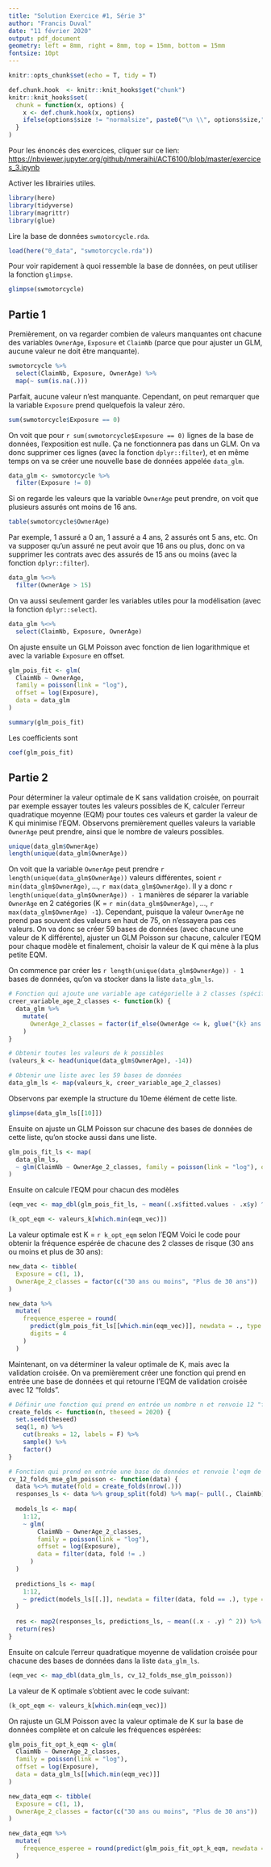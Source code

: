 ```yaml
---
title: "Solution Exercice #1, Série 3"
author: "Francis Duval"
date: "11 février 2020"
output: pdf_document
geometry: left = 8mm, right = 8mm, top = 15mm, bottom = 15mm
fontsize: 10pt
---
```


```r
knitr::opts_chunk$set(echo = T, tidy = T)

def.chunk.hook  <- knitr::knit_hooks$get("chunk")
knitr::knit_hooks$set(
  chunk = function(x, options) {
    x <- def.chunk.hook(x, options)
    ifelse(options$size != "normalsize", paste0("\n \\", options$size,"\n\n", x, "\n\n \\normalsize"), x)
  }
)
```

Pour les énoncés des exercices, cliquer sur ce lien: <https://nbviewer.jupyter.org/github/nmeraihi/ACT6100/blob/master/exercices_3.ipynb>

Activer les librairies utiles.

```r
library(here)
library(tidyverse)
library(magrittr)
library(glue)
```


Lire la base de données `swmotorcycle.rda`.

```r
load(here("0_data", "swmotorcycle.rda"))
```

Pour voir rapidement à quoi ressemble la base de données, on peut utiliser la fonction `glimpse`.

```r
glimpse(swmotorcycle)
```

## Partie 1

Premièrement, on va regarder combien de valeurs manquantes ont chacune des variables `OwnerAge`, `Exposure` et `ClaimNb` (parce que pour ajuster un GLM, aucune valeur ne doit être manquante).

```r
swmotorcycle %>% 
  select(ClaimNb, Exposure, OwnerAge) %>% 
  map(~ sum(is.na(.)))
```

Parfait, aucune valeur n'est manquante. Cependant, on peut remarquer que la variable `Exposure` prend quelquefois la valeur zéro.

```r
sum(swmotorcycle$Exposure == 0)
```

On voit que pour `r sum(swmotorcycle$Exposure == 0)` lignes de la base de données, l'exposition est nulle. Ça ne fonctionnera pas dans un GLM. On va donc supprimer ces lignes (avec la fonction `dplyr::filter`), et en même temps on va se créer une nouvelle base de données appelée `data_glm`. 

```r
data_glm <- swmotorcycle %>% 
  filter(Exposure != 0)
```

Si on regarde les valeurs que la variable `OwnerAge` peut prendre, on voit que plusieurs assurés ont moins de 16 ans.

```r
table(swmotorcycle$OwnerAge)
```

Par exemple, 1 assuré a 0 an, 1 assuré a 4 ans, 2 assurés ont 5 ans, etc. On va supposer qu'un assuré ne peut avoir que 16 ans ou plus, donc on va supprimer les contrats avec des assurés de 15 ans ou moins (avec la fonction `dplyr::filter`).

```r
data_glm %<>% 
  filter(OwnerAge > 15) 
```

On va aussi seulement garder les variables utiles pour la modélisation (avec la fonction `dplyr::select`).

```r
data_glm %<>% 
  select(ClaimNb, Exposure, OwnerAge)
```

On ajuste ensuite un GLM Poisson avec fonction de lien logarithmique et avec la variable `Exposure` en offset.

```r
glm_pois_fit <- glm(
  ClaimNb ~ OwnerAge, 
  family = poisson(link = "log"), 
  offset = log(Exposure),
  data = data_glm
)

summary(glm_pois_fit)
```

Les coefficients sont

```r
coef(glm_pois_fit)
```

## Partie 2

Pour déterminer la valeur optimale de K sans validation croisée, on pourrait par exemple essayer toutes les valeurs possibles de K, calculer l'erreur quadratique moyenne (EQM) pour toutes ces valeurs et garder la valeur de K qui minimise l'EQM. Observons premièrement quelles valeurs la variable `OwnerAge` peut prendre, ainsi que le nombre de valeurs possibles.

```r
unique(data_glm$OwnerAge)
length(unique(data_glm$OwnerAge))
```

On voit que la variable `OwnerAge` peut prendre `r length(unique(data_glm$OwnerAge))` valeurs différentes, soient `r min(data_glm$OwnerAge)`, ..., `r max(data_glm$OwnerAge)`. Il y a donc `r length(unique(data_glm$OwnerAge)) - 1` manières de séparer la variable `OwnerAge` en 2 catégories (K = `r min(data_glm$OwnerAge)`, ..., `r max(data_glm$OwnerAge) -1`). Cependant, puisque la valeur `OwnerAge` ne prend pas souvent des valeurs en haut de 75, on n'essayera pas ces valeurs. On va donc se créer 59 bases de données (avec chacune une valeur de K différente), ajuster un GLM Poisson sur chacune, calculer l'EQM pour chaque modèle et finalement, choisir la valeur de K qui mène à la plus petite EQM.

On commence par créer les `r length(unique(data_glm$OwnerAge)) - 1` bases de données, qu'on va stocker dans la liste `data_glm_ls`.

```r
# Fonction qui ajoute une variable age catégorielle à 2 classes (spécifier valeur k)
creer_variable_age_2_classes <- function(k) {
  data_glm %>% 
    mutate(
      OwnerAge_2_classes = factor(if_else(OwnerAge <= k, glue("{k} ans ou moins"), glue("Plus de {k} ans")))
    )  
}

# Obtenir toutes les valeurs de k possibles
(valeurs_k <- head(unique(data_glm$OwnerAge), -14))

# Obtenir une liste avec les 59 bases de données
data_glm_ls <- map(valeurs_k, creer_variable_age_2_classes)
```

Observons par exemple la structure du 10eme élément de cette liste.

```r
glimpse(data_glm_ls[[10]])
```

Ensuite on ajuste un GLM Poisson sur chacune des bases de données de cette liste, qu'on stocke aussi dans une liste.

```r
glm_pois_fit_ls <- map(
  data_glm_ls, 
  ~ glm(ClaimNb ~ OwnerAge_2_classes, family = poisson(link = "log"), offset = log(Exposure), data = .x)
)
```

Ensuite on calcule l'EQM pour chacun des modèles

```r
(eqm_vec <- map_dbl(glm_pois_fit_ls, ~ mean((.x$fitted.values - .x$y) ^ 2)))
```

```r
(k_opt_eqm <- valeurs_k[which.min(eqm_vec)])
```

La valeur optimale est K = `r k_opt_eqm` selon l'EQM Voici le code pour obtenir la fréquence espérée de chacune des 2 classes de risque (30 ans ou moins et plus de 30 ans):

```r
new_data <- tibble(
  Exposure = c(1, 1),
  OwnerAge_2_classes = factor(c("30 ans ou moins", "Plus de 30 ans"))
)

new_data %>%
  mutate(
    frequence_esperee = round(
      predict(glm_pois_fit_ls[[which.min(eqm_vec)]], newdata = ., type = "response"), 
      digits = 4
    )
  )
```

Maintenant, on va déterminer la valeur optimale de K, mais avec la validation croisée. On va premièrement créer une fonction qui prend en entrée une base de données et qui retourne l'EQM de validation croisée avec 12 "folds".

```r
# Définir une fonction qui prend en entrée un nombre n et renvoie 12 "folds" de taille égale
create_folds <- function(n, theseed = 2020) {
  set.seed(theseed)
  seq(1, n) %>% 
    cut(breaks = 12, labels = F) %>% 
    sample() %>% 
    factor()
}

# Fonction qui prend en entrée une base de données et renvoie l'eqm de validation croisée
cv_12_folds_mse_glm_poisson <- function(data) {
  data %<>% mutate(fold = create_folds(nrow(.)))
  responses_ls <- data %>% group_split(fold) %>% map(~ pull(., ClaimNb))
  
  models_ls <- map(
    1:12, 
    ~ glm(
        ClaimNb ~ OwnerAge_2_classes, 
        family = poisson(link = "log"),
        offset = log(Exposure),
        data = filter(data, fold != .)
      )
  )
  
  predictions_ls <- map(
    1:12, 
    ~ predict(models_ls[[.]], newdata = filter(data, fold == .), type = "response")
  )
  
  res <- map2(responses_ls, predictions_ls, ~ mean((.x - .y) ^ 2)) %>% flatten_dbl() %>% mean()
  return(res)
}
```

Ensuite on calcule l'erreur quadratique moyenne de validation croisée pour chacune des bases de données dans la liste `data_glm_ls`.

```r
(eqm_vec <- map_dbl(data_glm_ls, cv_12_folds_mse_glm_poisson))
```

La valeur de K optimale s'obtient avec le code suivant:

```r
(k_opt_eqm <- valeurs_k[which.min(eqm_vec)])
```

On rajuste un GLM Poisson avec la valeur optimale de K sur la base de données complète et on calcule les fréquences espérées:

```r
glm_pois_fit_opt_k_eqm <- glm(
  ClaimNb ~ OwnerAge_2_classes, 
  family = poisson(link = "log"),
  offset = log(Exposure),
  data = data_glm_ls[[which.min(eqm_vec)]]
)

new_data_eqm <- tibble(
  Exposure = c(1, 1),
  OwnerAge_2_classes = factor(c("30 ans ou moins", "Plus de 30 ans"))
)

new_data_eqm %>%
  mutate(
    frequence_esperee = round(predict(glm_pois_fit_opt_k_eqm, newdata = ., type = "response"), 4)
  )
```
